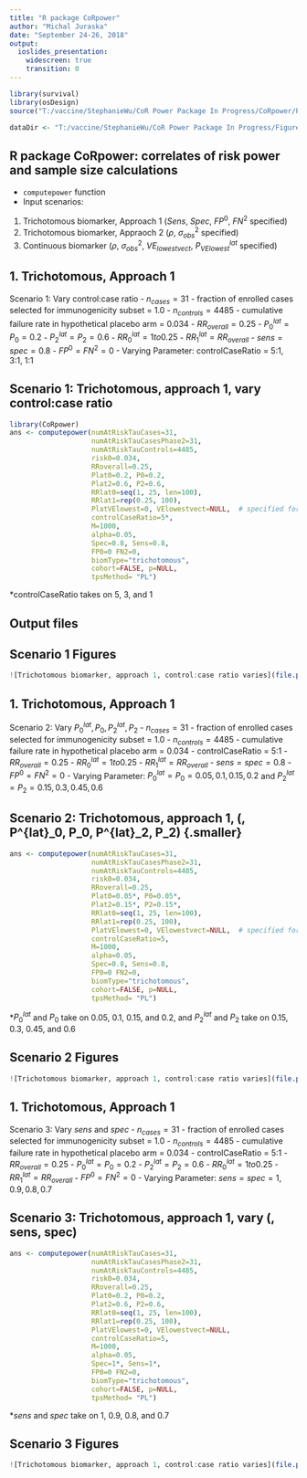 ```yaml
---
title: "R package CoRpower"
author: "Michal Juraska"
date: "September 24-26, 2018"
output: 
  ioslides_presentation: 
    widescreen: true
    transition: 0
---
```


```r
library(survival)
library(osDesign)
source("T:/vaccine/StephanieWu/CoR Power Package In Progress/CoRpower/Peter_CoRpower_trinaryMODIFIED.R")

dataDir <- "T:/vaccine/StephanieWu/CoR Power Package In Progress/Figures"

```

## R package CoRpower: correlates of risk power and sample size calculations
- `computepower` function
- Input scenarios:
1. Trichotomous biomarker, Approach 1 ($Sens$, $Spec$, $FP^0$, $FN^2$ specified)
2. Trichotomous biomarker, Appraoch 2 ($\rho$, $\sigma^2_{obs}$ specified)
3. Continuous biomarker ($\rho$, $\sigma^2_{obs}$, $VE_{lowestvect}$, $P^{lat}_{VElowest}$ specified)

## 1. Trichotomous, Approach 1 {.smaller}
Scenario 1: Vary control:case ratio
- $n_{cases} = 31$
- fraction of enrolled cases selected for immunogenicity subset = 1.0
- $n_{controls}=4485$
- cumulative failure rate in hypothetical placebo arm = 0.034
- $RR_{overall} = 0.25$
- $P^{lat}_0 = P_0 = 0.2$
- $P^{lat}_2 = P_2 = 0.6$
- $RR^{lat}_0 = 1 to 0.25$
- $RR^{lat}_1 = RR_{overall}$
- $sens = spec = 0.8$
- $FP^0 = FN^2 = 0$
- Varying Parameter: controlCaseRatio = 5:1, 3:1, 1:1

## Scenario 1: Trichotomous, approach 1, vary control:case ratio {.smaller}
```r
library(CoRpower)
ans <- computepower(numAtRiskTauCases=31, 
                    numAtRiskTauCasesPhase2=31, 
                    numAtRiskTauControls=4485,
                    risk0=0.034, 
                    RRoverall=0.25, 
                    Plat0=0.2, P0=0.2, 
                    Plat2=0.6, P2=0.6, 
                    RRlat0=seq(1, 25, len=100), 
                    RRlat1=rep(0.25, 100), 
                    PlatVElowest=0, VElowestvect=NULL,  # specified for continuous biomarker only
                    controlCaseRatio=5*, 
                    M=1000, 
                    alpha=0.05, 
                    Spec=0.8, Sens=0.8, 
                    FP0=0 FN2=0, 
                    biomType="trichotomous", 
                    cohort=FALSE, p=NULL, 
                    tpsMethod= "PL")
```

*controlCaseRatio takes on 5, 3, and 1

## Output files

## Scenario 1 Figures
```r
![Trichotomous biomarker, approach 1, control:case ratio varies](file.path(dataDir, "powertrinary_CoR_Scen1"))
```

## 1. Trichotomous, Approach 1
Scenario 2: Vary $P^{lat}_0, P_0, P^{lat}_2, P_2$ 
- $n_{cases} = 31$
- fraction of enrolled cases selected for immunogenicity subset = 1.0
- $n_{controls} = 4485$
- cumulative failure rate in hypothetical placebo arm = 0.034
- controlCaseRatio = 5:1
- $RR_{overall} = 0.25$
- $RR^{lat}_0 = 1 to 0.25$
- $RR^{lat}_1 = RR_{overall}$
- $sens = spec = 0.8$
- $FP^0 = FN^2 = 0$
- Varying Parameter: $P^{lat}_0 = P_0 = 0.05, 0.1, 0.15, 0.2$ and $P^{lat}_2 = P_2 = 0.15, 0.3, 0.45, 0.6$

## Scenario 2: Trichotomous, approach 1, \(\small\, P^{lat}_0, P_0, P^{lat}_2, P_2\) {.smaller}
```r
ans <- computepower(numAtRiskTauCases=31, 
                    numAtRiskTauCasesPhase2=31, 
                    numAtRiskTauControls=4485,
                    risk0=0.034, 
                    RRoverall=0.25, 
                    Plat0=0.05*, P0=0.05*, 
                    Plat2=0.15*, P2=0.15*, 
                    RRlat0=seq(1, 25, len=100), 
                    RRlat1=rep(0.25, 100), 
                    PlatVElowest=0, VElowestvect=NULL,  # specified for continuous biomarker only
                    controlCaseRatio=5, 
                    M=1000, 
                    alpha=0.05, 
                    Spec=0.8, Sens=0.8, 
                    FP0=0 FN2=0, 
                    biomType="trichotomous", 
                    cohort=FALSE, p=NULL, 
                    tpsMethod= "PL")
```

*$P^{lat}_0$ and $P_0$ take on 0.05, 0.1, 0.15, and 0.2, and $P^{lat}_2$ and $P_2$ take on 0.15, 0.3, 0.45, and 0.6

## Scenario 2 Figures
```r
![Trichotomous biomarker, approach 1, control:case ratio varies](file.path(dataDir, "powertrinary_CoR_Scen2"))
```

## 1. Trichotomous, Approach 1
Scenario 3: Vary $sens$ and $spec$ 
- $n_{cases} = 31$
- fraction of enrolled cases selected for immunogenicity subset = 1.0
- $n_{controls} = 4485$
- cumulative failure rate in hypothetical placebo arm = 0.034
- controlCaseRatio = 5:1
- $RR_{overall} = 0.25$
- $P^{lat}_0 = P_0 = 0.2$
- $P^{lat}_2 = P_2 = 0.6$
- $RR^{lat}_0 = 1 to 0.25$
- $RR^{lat}_1 = RR_{overall}$
- $FP^0 = FN^2 = 0$
- Varying Parameter: $sens=spec=1, 0.9, 0.8, 0.7$ 

## Scenario 3: Trichotomous, approach 1, vary \(\small\, sens, spec\) {.smaller}
```r
ans <- computepower(numAtRiskTauCases=31, 
                    numAtRiskTauCasesPhase2=31, 
                    numAtRiskTauControls=4485,
                    risk0=0.034, 
                    RRoverall=0.25, 
                    Plat0=0.2, P0=0.2, 
                    Plat2=0.6, P2=0.6, 
                    RRlat0=seq(1, 25, len=100), 
                    RRlat1=rep(0.25, 100), 
                    PlatVElowest=0, VElowestvect=NULL,
                    controlCaseRatio=5, 
                    M=1000, 
                    alpha=0.05, 
                    Spec=1*, Sens=1*, 
                    FP0=0 FN2=0, 
                    biomType="trichotomous", 
                    cohort=FALSE, p=NULL, 
                    tpsMethod= "PL")
```

*$sens$ and $spec$ take on 1, 0.9, 0.8, and 0.7

## Scenario 3 Figures
```r
![Trichotomous biomarker, approach 1, control:case ratio varies](file.path(dataDir, "powertrinary_CoR_Scen3"))
```
